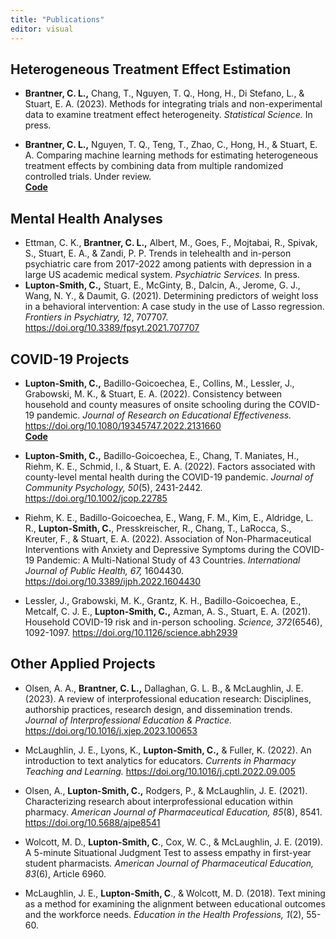 ```yaml
---
title: "Publications"
editor: visual
---
```


## Heterogeneous Treatment Effect Estimation

-   **Brantner, C. L.,** Chang, T., Nguyen, T. Q., Hong, H., Di Stefano, L., & Stuart, E. A. (2023). Methods for integrating trials and non-experimental data to examine treatment effect heterogeneity. *Statistical Science.* In press.

-   **Brantner, C. L.,** Nguyen, T. Q., Teng, T., Zhao, C., Hong, H., & Stuart, E. A. Comparing machine learning methods for estimating heterogeneous treatment effects by combining data from multiple randomized controlled trials. Under review.\
    [**Code**](https://github.com/carlyls/CATE_multiRCT)

## Mental Health Analyses

-   Ettman, C. K., **Brantner, C. L.,** Albert, M., Goes, F., Mojtabai, R., Spivak, S., Stuart, E. A., & Zandi, P. P. Trends in telehealth and in-person psychiatric care from 2017-2022 among patients with depression in a large US academic medical system. *Psychiatric Services.* In press.
-   **Lupton-Smith, C.,** Stuart, E., McGinty, B., Dalcin, A., Jerome, G. J., Wang, N. Y., & Daumit, G. (2021). Determining predictors of weight loss in a behavioral intervention: A case study in the use of Lasso regression. *Frontiers in Psychiatry, 12*, 707707. <https://doi.org/10.3389/fpsyt.2021.707707>

## COVID-19 Projects

-   **Lupton-Smith, C.,** Badillo-Goicoechea, E., Collins, M., Lessler, J., Grabowski, M. K., & Stuart, E. A. (2022). Consistency between household and county measures of onsite schooling during the COVID-19 pandemic. *Journal of Research on Educational Effectiveness.* <https://doi.org/10.1080/19345747.2022.2131660>\
    [**Code**](https://github.com/carlyls/covid19_schooldata)

-   **Lupton-Smith, C.,** Badillo-Goicoechea, E., Chang, T. Maniates, H., Riehm, K. E., Schmid, I., & Stuart, E. A. (2022). Factors associated with county-level mental health during the COVID-19 pandemic. *Journal of Community Psychology, 50*(5), 2431-2442*.* <https://doi.org/10.1002/jcop.22785>

-   Riehm, K. E., Badillo-Goicoechea, E., Wang, F. M., Kim, E., Aldridge, L. R., **Lupton-Smith, C.**, Presskreischer, R., Chang, T., LaRocca, S., Kreuter, F., & Stuart, E. A. (2022). Association of Non-Pharmaceutical Interventions with Anxiety and Depressive Symptoms during the COVID-19 Pandemic: A Multi-National Study of 43 Countries. *International Journal of Public Health, 67,* 1604430. <https://doi.org/10.3389/ijph.2022.1604430>

-   Lessler, J., Grabowski, M. K., Grantz, K. H., Badillo-Goicoechea, E., Metcalf, C. J. E., **Lupton-Smith, C.,** Azman, A. S., Stuart, E. A. (2021). Household COVID-19 risk and in-person schooling. *Science, 372*(6546), 1092-1097. <https://doi.org/10.1126/science.abh2939>

## Other Applied Projects

-   Olsen, A. A., **Brantner, C. L.,** Dallaghan, G. L. B., & McLaughlin, J. E. (2023). A review of interprofessional education research: Disciplines, authorship practices, research design, and dissemination trends. *Journal of Interprofessional Education & Practice.* <https://doi.org/10.1016/j.xjep.2023.100653>

-   McLaughlin, J. E., Lyons, K., **Lupton-Smith, C.,** & Fuller, K. (2022). An introduction to text analytics for educators. *Currents in Pharmacy Teaching and Learning.* <https://doi.org/10.1016/j.cptl.2022.09.005>

-   Olsen, A., **Lupton-Smith, C.,** Rodgers, P., & McLaughlin, J. E. (2021). Characterizing research about interprofessional education within pharmacy. *American Journal of Pharmaceutical Education, 85*(8), 8541. <https://doi.org/10.5688/ajpe8541>

-   Wolcott, M. D., **Lupton-Smith, C**., Cox, W. C., & McLaughlin, J. E. (2019). A 5-minute Situational Judgment Test to assess empathy in first-year student pharmacists*. American Journal of Pharmaceutical Education, 83*(6), Article 6960.

-   McLaughlin, J. E., **Lupton-Smith, C**., & Wolcott, M. D. (2018). Text mining as a method for examining the alignment between educational outcomes and the workforce needs. *Education in the Health Professions, 1*(2), 55-60.

## 
